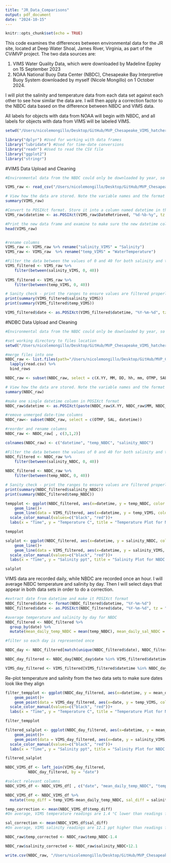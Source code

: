 ```yaml
---
title: "JR_Data_Comparisons"
output: pdf_document
date: "2024-10-15"
---
```


```r
knitr::opts_chunk$set(echo = TRUE)
```

This code examines the differences between environmental data for the JR site, located at Deep Water Shoal, James River, Virginia, as part of the CViMVP project. The two data sources are:

1. VIMS Water Quality Data, which were downloaded by Madeline Eppley on 15 September 2023
2. NOAA National Buoy Data Center (NBDC), Chesapeake Bay Interpretive Buoy System downloaded by myself (Nicole Mongillo) on 1 October 2024. 

I will plot the salinity and temperature data from each data set against each other to see how similar the data are. I will then apply a correction factor to the NBDC data based on the difference between NBDC and VIMS data. 

All labels for objects with data from NOAA will begin with NBDC, and all labels for objects with data from VIMS will be labeled VIMS.

```r
setwd("/Users/nicolemongillo/Desktop/GitHub/MVP_Chesapeake_VIMS_hatchery/src/NM")
```

```r
library("dplyr") #Used for working with data frames
library("lubridate") #Used for time-date conversions
library("readr") #Used to read the CSV file
library("ggplot2") 
library("stringr")
```

#VIMS Data Upload and Cleaning
```r
#Environmental data from the NBDC could only be downloaded by year, so first we need to merge the yearly data sets.

VIMS_raw <- read_csv("/Users/nicolemongillo/Desktop/GitHub/MVP_Chesapeake_VIMS_hatchery/data/envr_raw_data/VA1-raw.csv")

# View how the data are stored. Note the variable names and the format and units that the data are stored in.  
summary(VIMS_raw)

#Convert to POSIXct format. Store it into a column named datetime in the data frame.
VIMS_raw$datetime <- as.POSIXct(VIMS_raw$DateRetrieved, "%d-%b-%y", tz = "")

#Print the new data frame and examine to make sure the new datetime column is in the correct format. 
head(VIMS_raw)


#rename columns
VIMS_raw <- VIMS_raw %>% rename("salinity_VIMS" = "Salinity")
VIMS_raw <- VIMS_raw  %>% rename("temp_VIMS" = "WaterTemperature")

#Filter the data between the values of 0 and 40 for both salinity and temperature. 
VIMS_filtered <- VIMS_raw %>%
    filter(between(salinity_VIMS, 0, 40)) 
           
VIMS_filtered <- VIMS_raw %>%
    filter(between(temp_VIMS, 0, 40))

# Sanity check - print the ranges to ensure values are filtered properly. We can see that the ranges for both are now in the appropriate range.  
print(summary(VIMS_filtered$salinity_VIMS))
print(summary(VIMS_filtered$temp_VIMS))

VIMS_filtered$date <- as.POSIXct(VIMS_filtered$datetime, "%Y-%m-%d", tz = "")

```

#NDBC Data Upload and Cleaning
```r
#Environmental data from the NBDC could only be downloaded by year, so first we need to merge the yearly data sets.

#set working directory to files location
setwd("/Users/nicolemongillo/Desktop/GitHub/MVP_Chesapeake_VIMS_hatchery/data/envr_raw_data/JR_NBDC_Data_44041")

#merge files into one
NBDC_raw <- list.files(path="/Users/nicolemongillo/Desktop/GitHub/MVP_Chesapeake_VIMS_hatchery/data/envr_raw_data/JR_NBDC_Data_44041") %>% 
  lapply(read.csv) %>% 
  bind_rows 

NBDC_raw <- subset(NBDC_raw, select = c(X.YY, MM, DD, hh, mm, OTMP, SAL)) #keep year, month, day, hour, minute, ocean temperature, and salinity columns.

# View how the data are stored. Note the variable names and the format and units that the data are stored in.  
summary(NBDC_raw)

#make one single datetime column in POSIXct format
NBDC_raw$datetime <- as.POSIXct(paste(NBDC_raw$X.YY, NBDC_raw$MM, NBDC_raw$DD, NBDC_raw$hh, NBDC_raw$mm), format="%Y %m %d %H %M", tz = "")

#remove unmerged date-time columns
NBDC_raw<- subset(NBDC_raw, select = c(OTMP, SAL, datetime))

#reorder and rename columns
NBDC_raw <- NBDC_raw[ , c(3,1,2)]

colnames(NBDC_raw) <- c("datetime", "temp_NBDC", "salinity_NBDC")

#Filter the data between the values of 0 and 40 for both salinity and temperature. 
NBDC_filtered <- NBDC_raw %>%
    filter(between(salinity_NBDC, 0, 40)) 
           
NBDC_filtered <- NBDC_raw %>%
    filter(between(temp_NBDC, 0, 40))

# Sanity check - print the ranges to ensure values are filtered properly. We can see that the ranges for both are now in the appropriate range.  
print(summary(NBDC_filtered$salinity_NBDC))
print(summary(NBDC_filtered$temp_NBDC))
```

```r
tempplot <- ggplot(NBDC_filtered, aes(x=datetime, y = temp_NBDC, color = "NBDC")) +
    geom_line()+
    geom_line(data = VIMS_filtered, aes(x=datetime, y = temp_VIMS, color = "VIMS"))+
  scale_color_manual(values=c("black", "red"))+
  labs(x = "Time", y = "Temperature C", title = "Temperature Plot for NBDC and VIMS Data Sets")

tempplot
```

```r
salplot <- ggplot(NBDC_filtered, aes(x=datetime, y = salinity_NBDC, color = "NBDC")) +
    geom_line()+
    geom_line(data = VIMS_filtered, aes(x=datetime, y = salinity_VIMS, color = "VIMS"))+
  scale_color_manual(values=c("black", "red"))+
  labs(x = "Time", y = "Salinity ppt", title = "Salinity Plot for NBDC and VIMS Data Sets")

salplot
```

VIMS data are recorded daily, while NBDC are recorded once an hour. I will average NBDC temperature and salinity by day. Then I will select days that appear in both data sets in order to do a correction.
```r
#extract date from datetime and make it POSIXct format
NBDC_filtered$date <- format(NBDC_filtered$datetime, "%Y-%m-%d")
NBDC_filtered$date <- as.POSIXct(NBDC_filtered$date, "%Y-%m-%d", tz = "")

#average temperature and salinity by day for NBDC
NBDC_filtered <- NBDC_filtered %>% 
  group_by(date) %>% 
  mutate(mean_daily_temp_NBDC = mean(temp_NBDC), mean_daily_sal_NBDC = mean(salinity_NBDC))

#filter so each day is represented once

NBDC_day <- NBDC_filtered[match(unique(NBDC_filtered$date), NBDC_filtered$date), ]

NBDC_day_filtered <- NBDC_day[NBDC_day$date %in% VIMS_filtered$datetime, ]

VIMS_day_filtered <- VIMS_filtered[VIMS_filtered$datetime %in% NBDC_day_filtered$date, ]
```

Re-plot temperature and salinity from the two data sets to make sure dates look like they align
```r
filter_tempplot <- ggplot(NBDC_day_filtered, aes(x=datetime, y = mean_daily_temp_NBDC, color = "NBDC")) +
    geom_point()+
    geom_point(data = VIMS_day_filtered, aes(x=date, y = temp_VIMS, color = "VIMS"))+
  scale_color_manual(values=c("black", "red"))+
  labs(x = "Time", y = "Temperature C", title = "Temperature Plot for NBDC and VIMS Data Sets") 

filter_tempplot
```

```r
filtered_salplot <- ggplot(NBDC_day_filtered, aes(x=datetime, y = mean_daily_sal_NBDC, color = "NBDC")) +
    geom_point()+
    geom_point(data = VIMS_day_filtered, aes(x=date, y = salinity_VIMS, color = "VIMS"))+
  scale_color_manual(values=c("black", "red"))+
  labs(x = "Time", y = "Salinity ppt", title = "Salinity Plot for NBDC and VIMS Data Sets")

filtered_salplot
```

```r
NBDC_VIMS_df <- left_join(VIMS_day_filtered,
          NBDC_day_filtered, by = "date")

#select relevant columns
NBDC_VIMS_df <- NBDC_VIMS_df[ , c("date", "mean_daily_temp_NBDC", "temp_VIMS", "mean_daily_sal_NBDC", "salinity_VIMS")]

NBDC_VIMS_df <- NBDC_VIMS_df %>% 
  mutate(temp_diff = temp_VIMS-mean_daily_temp_NBDC, sal_diff = salinity_VIMS -mean_daily_sal_NBDC)

temp_correction <- mean(NBDC_VIMS_df$temp_diff)
#On average, VIMS temperature readings are 1.4 °C lower than readings from NBDC. Correct NBDC temperature values by subtracting 1.4°C from each reading.

sal_correction <- mean(NBDC_VIMS_df$sal_diff)
#On average, VIMS salinity readings are 12.1 ppt higher than readings from NBDC. Correct NBDC salinity values by adding 12.1 ppt to each reading.

NBDC_raw$temp_corrected <- NBDC_raw$temp_NBDC-1.4

NBDC_raw$salinity_corrected <- NBDC_raw$salinity_NBDC+12.1

write.csv(NBDC_raw, "/Users/nicolemongillo/Desktop/GitHub/MVP_Chesapeake_VIMS_hatchery/data/envr_raw_data/JR-NBDC-corrected.csv")
```

